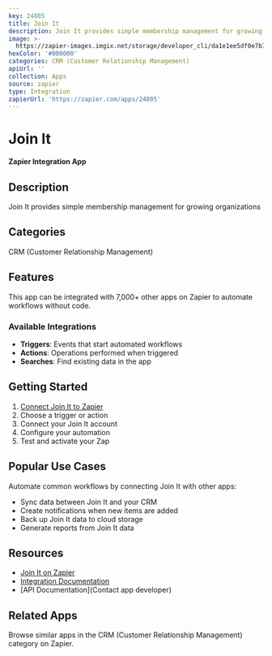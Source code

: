 ```yaml
---
key: 24805
title: Join It
description: Join It provides simple membership management for growing organizations
image: >-
  https://zapier-images.imgix.net/storage/developer_cli/da1e1ee5df0e7b704d5562c427d2bd4b.png?auto=format%2Ccompress&ixlib=python-3.0.0&q=50
hexColor: '#000000'
categories: CRM (Customer Relationship Management)
apiUrl: ''
collection: Apps
source: zapier
type: Integration
zapierUrl: 'https://zapier.com/apps/24805'
---
```

# Join It

**Zapier Integration App**

## Description

Join It provides simple membership management for growing organizations

## Categories

CRM (Customer Relationship Management)

## Features

This app can be integrated with 7,000+ other apps on Zapier to automate workflows without code.

### Available Integrations

- **Triggers**: Events that start automated workflows
- **Actions**: Operations performed when triggered
- **Searches**: Find existing data in the app

## Getting Started

1. [Connect Join It to Zapier](https://zapier.com/apps/24805)
2. Choose a trigger or action
3. Connect your Join It account
4. Configure your automation
5. Test and activate your Zap

## Popular Use Cases

Automate common workflows by connecting Join It with other apps:

- Sync data between Join It and your CRM
- Create notifications when new items are added
- Back up Join It data to cloud storage
- Generate reports from Join It data

## Resources

- [Join It on Zapier](https://zapier.com/apps/24805)
- [Integration Documentation](https://zapier.com/apps/24805/integrations)
- [API Documentation](Contact app developer)

## Related Apps

Browse similar apps in the CRM (Customer Relationship Management) category on Zapier.
